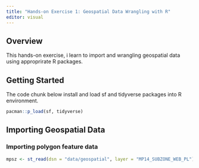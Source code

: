 ```yaml
---
title: "Hands-on Exercise 1: Geospatial Data Wrangling with R"
editor: visual
---
```


## Overview

This hands-on exercise, i learn to import and wrangling geospatial data using approprirate R packages.

## Getting Started

The code chunk below install and load sf and tidyverse packages into R environment.

```r
pacman::p_load(sf, tidyverse)
```

## Importing Geospatial Data

### Importing polygon feature data

```r

mpsz <- st_read(dsn = "data/geospatial", layer = "MP14_SUBZONE_WEB_PL")

```
